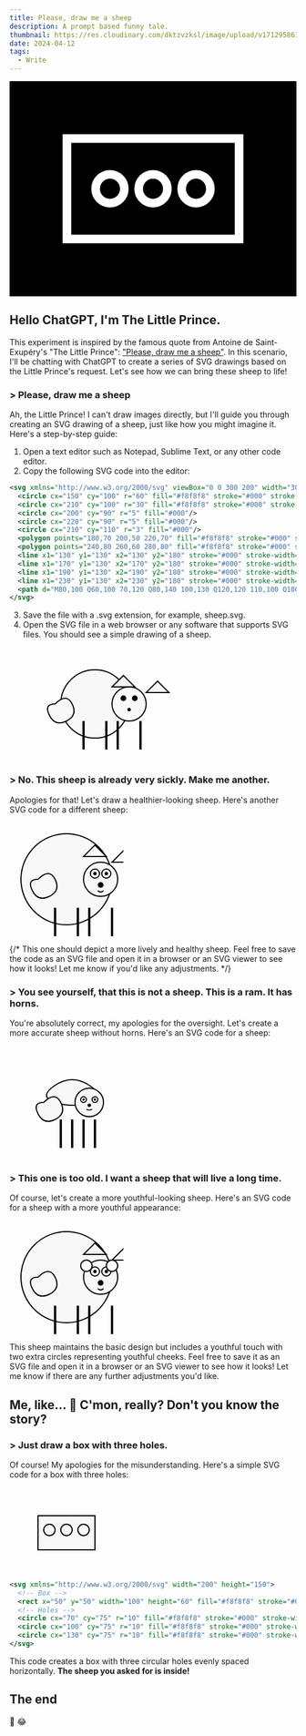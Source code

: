 ```yaml
---
title: Please, draw me a sheep
description: A prompt based funny tale.
thumbnail: https://res.cloudinary.com/dktzvzksl/image/upload/v1712958610/lab/draw-me-a-sheep_ekr2h1.png
date: 2024-04-12
tags:
  - Write
---
```


<svg xmlns="http://www.w3.org/2000/svg" viewBox="0 0 200 150">
  <rect x="0" y="0" width="200" height="150" fill="#000000" stroke-width="0" />
  <rect x="40" y="40" width="120" height="70" fill="#000000" stroke="#FFFFFF" stroke-width="6" />
  <circle cx="70" cy="75" r="10" fill="#000000" stroke="#FFFFFF" stroke-width="6" />
  <circle cx="100" cy="75" r="10" fill="#000000" stroke="#FFFFFF" stroke-width="6" />
  <circle cx="130" cy="75" r="10" fill="#000000" stroke="#FFFFFF" stroke-width="6" />
</svg>

## Hello ChatGPT, I'm The Little Prince.

This experiment is inspired by the famous quote from Antoine de Saint-Exupéry's "The Little Prince": ["Please, draw me a sheep"](https://www.angelfire.com/hi/littleprince/framechapter2.html). In this scenario, I'll be chatting with ChatGPT to create a series of SVG drawings based on the Little Prince's request. Let's see how we can bring these sheep to life!

### > Please, draw me a sheep

Ah, the Little Prince! I can't draw images directly, but I'll guide you through creating an SVG drawing of a sheep, just like how you might imagine it. Here's a step-by-step guide:

1. Open a text editor such as Notepad, Sublime Text, or any other code editor.
2. Copy the following SVG code into the editor:

```xml
<svg xmlns="http://www.w3.org/2000/svg" viewBox="0 0 300 200" width="300" height="200">
  <circle cx="150" cy="100" r="60" fill="#f8f8f8" stroke="#000" stroke-width="2"/>
  <circle cx="210" cy="100" r="30" fill="#f8f8f8" stroke="#000" stroke-width="2"/>
  <circle cx="200" cy="90" r="5" fill="#000"/>
  <circle cx="220" cy="90" r="5" fill="#000"/>
  <circle cx="210" cy="110" r="3" fill="#000"/>
  <polygon points="180,70 200,50 220,70" fill="#f8f8f8" stroke="#000" stroke-width="2"/>
  <polygon points="240,80 260,60 280,80" fill="#f8f8f8" stroke="#000" stroke-width="2"/>
  <line x1="130" y1="130" x2="130" y2="180" stroke="#000" stroke-width="4"/>
  <line x1="170" y1="130" x2="170" y2="180" stroke="#000" stroke-width="4"/>
  <line x1="190" y1="130" x2="190" y2="180" stroke="#000" stroke-width="4"/>
  <line x1="230" y1="130" x2="230" y2="180" stroke="#000" stroke-width="4"/>
  <path d="M80,100 Q60,100 70,120 Q80,140 100,130 Q120,120 110,100 Q100,80 80,100 Z" fill="#f8f8f8" stroke="#000" stroke-width="2"/>
</svg>
```

3. Save the file with a .svg extension, for example, sheep.svg.
4. Open the SVG file in a web browser or any software that supports SVG files. You should see a simple drawing of a sheep.

<svg xmlns="http://www.w3.org/2000/svg" viewBox="0 0 300 200" width="300" height="200">
  <circle cx="150" cy="100" r="60" fill="#f8f8f8" stroke="#000" stroke-width="2" />
  <circle cx="210" cy="100" r="30" fill="#f8f8f8" stroke="#000" stroke-width="2" />
  <circle cx="200" cy="90" r="5" fill="#000" />
  <circle cx="220" cy="90" r="5" fill="#000" />
  <circle cx="210" cy="110" r="3" fill="#000" />
  <polygon points="180,70 200,50 220,70" fill="#f8f8f8" stroke="#000" stroke-width="2" />
  <polygon points="240,80 260,60 280,80" fill="#f8f8f8" stroke="#000" stroke-width="2" />
  <line x1="130" y1="130" x2="130" y2="180" stroke="#000" stroke-width="4" />
  <line x1="170" y1="130" x2="170" y2="180" stroke="#000" stroke-width="4" />
  <line x1="190" y1="130" x2="190" y2="180" stroke="#000" stroke-width="4" />
  <line x1="230" y1="130" x2="230" y2="180" stroke="#000" stroke-width="4" />
  <path
    d="M80,100 Q60,100 70,120 Q80,140 100,130 Q120,120 110,100 Q100,80 80,100 Z"
    fill="#f8f8f8"
    stroke="#000"
    stroke-width="2"
  />
</svg>

### > No. This sheep is already very sickly. Make me another.

Apologies for that! Let's draw a healthier-looking sheep. Here's another SVG code for a different sheep:

<svg xmlns="http://www.w3.org/2000/svg" width="200" height="200">
  <circle cx="100" cy="100" r="80" fill="#f8f8f8" stroke="#000" stroke-width="2" />
  <circle cx="160" cy="100" r="30" fill="#f8f8f8" stroke="#000" stroke-width="2" />
  <circle cx="150" cy="90" r="8" fill="#fff" stroke="#000" stroke-width="2" />
  <circle cx="170" cy="90" r="8" fill="#fff" stroke="#000" stroke-width="2" />
  <circle cx="150" cy="90" r="3" fill="#000" />
  <circle cx="170" cy="90" r="3" fill="#000" />
  <circle cx="160" cy="110" r="5" fill="#000" />
  <path d="M155 120 Q160 125 165 120" fill="none" stroke="#000" stroke-width="2" />
  <polygon points="130,60 150,40 170,60" fill="#f8f8f8" stroke="#000" stroke-width="2" />
  <polygon points="180,70 200,50 220,70" fill="#f8f8f8" stroke="#000" stroke-width="2" />
  <line x1="80" y1="150" x2="80" y2="200" stroke="#000" stroke-width="4" />
  <line x1="120" y1="150" x2="120" y2="200" stroke="#000" stroke-width="4" />
  <line x1="140" y1="150" x2="140" y2="200" stroke="#000" stroke-width="4" />
  <line x1="180" y1="150" x2="180" y2="200" stroke="#000" stroke-width="4" />
  <path
    d="M50,100 Q30,100 40,120 Q50,140 70,130 Q90,120 80,100 Q70,80 50,100 Z"
    fill="#f8f8f8"
    stroke="#000"
    stroke-width="2"
  />
</svg>

{/* This one should depict a more lively and healthy sheep. Feel free to save the code as an SVG file and open it in a browser or an SVG viewer to see how it looks! Let me know if you'd like any adjustments. */}

### > You see yourself, that this is not a sheep. This is a ram. It has horns.

You're absolutely correct, my apologies for the oversight. Let's create a more accurate sheep without horns. Here's an SVG code for a sheep:

<svg xmlns="http://www.w3.org/2000/svg" width="200" height="200">
  <path
    d="M80,100 Q50,90 80,70 Q110,50 140,70 Q170,90 140,100 Q110,110 80,100 Z"
    fill="#f8f8f8"
    stroke="#000"
    stroke-width="2"
  />
  <circle cx="140" cy="100" r="25" fill="#f8f8f8" stroke="#000" stroke-width="2" />
  <circle cx="130" cy="95" r="5" fill="#fff" stroke="#000" stroke-width="2" />
  <circle cx="150" cy="95" r="5" fill="#fff" stroke="#000" stroke-width="2" />
  <circle cx="130" cy="95" r="2" fill="#000" />
  <circle cx="150" cy="95" r="2" fill="#000" />
  <circle cx="140" cy="105" r="3" fill="#000" />
  <path d="M135 112 Q140 115 145 112" fill="none" stroke="#000" stroke-width="1.5" />
  <line x1="90" y1="130" x2="90" y2="180" stroke="#000" stroke-width="4" />
  <line x1="110" y1="130" x2="110" y2="180" stroke="#000" stroke-width="4" />
  <line x1="130" y1="130" x2="130" y2="180" stroke="#000" stroke-width="4" />
  <line x1="150" y1="130" x2="150" y2="180" stroke="#000" stroke-width="4" />
  <path
    d="M60,100 Q40,100 50,120 Q60,140 80,130 Q100,120 90,100 Q80,80 60,100 Z"
    fill="#f8f8f8"
    stroke="#000"
    stroke-width="2"
  />
</svg>

### > This one is too old. I want a sheep that will live a long time.

Of course, let's create a more youthful-looking sheep. Here's an SVG code for a sheep with a more youthful appearance:

<svg xmlns="http://www.w3.org/2000/svg" width="200" height="200">
  <circle cx="100" cy="100" r="80" fill="#f8f8f8" stroke="#000" stroke-width="2" />
  <circle cx="160" cy="100" r="30" fill="#f8f8f8" stroke="#000" stroke-width="2" />
  <circle cx="150" cy="90" r="8" fill="#fff" stroke="#000" stroke-width="2" />
  <circle cx="170" cy="90" r="8" fill="#fff" stroke="#000" stroke-width="2" />
  <circle cx="150" cy="90" r="3" fill="#000" />
  <circle cx="170" cy="90" r="3" fill="#000" />
  <circle cx="160" cy="110" r="5" fill="#000" />
  <path d="M155 120 Q160 125 165 120" fill="none" stroke="#000" stroke-width="2" />
  <polygon points="130,60 150,40 170,60" fill="#f8f8f8" stroke="#000" stroke-width="2" />
  <polygon points="180,70 200,50 220,70" fill="#f8f8f8" stroke="#000" stroke-width="2" />
  <line x1="80" y1="150" x2="80" y2="200" stroke="#000" stroke-width="4" />
  <line x1="120" y1="150" x2="120" y2="200" stroke="#000" stroke-width="4" />
  <line x1="140" y1="150" x2="140" y2="200" stroke="#000" stroke-width="4" />
  <line x1="180" y1="150" x2="180" y2="200" stroke="#000" stroke-width="4" />
  <path
    d="M50,100 Q30,100 40,120 Q50,140 70,130 Q90,120 80,100 Q70,80 50,100 Z"
    fill="#f8f8f8"
    stroke="#000"
    stroke-width="2"
  />
  <circle cx="135" cy="80" r="10" fill="#fff" stroke="#000" stroke-width="2" />
  <circle cx="180" cy="80" r="10" fill="#fff" stroke="#000" stroke-width="2" />
</svg>

This sheep maintains the basic design but includes a youthful touch with two extra circles representing youthful cheeks. Feel free to save it as an SVG file and open it in a browser or an SVG viewer to see how it looks! Let me know if there are any further adjustments you'd like.

## Me, like... 🤔 C'mon, really? Don't you know the story?

### > Just draw a box with three holes.

Of course! My apologies for the misunderstanding. Here's a simple SVG code for a box with three holes:

<svg xmlns="http://www.w3.org/2000/svg" width="200" height="150">
  <rect x="50" y="50" width="100" height="60" fill="#f8f8f8" stroke="#000" stroke-width="2" />
  <circle cx="70" cy="75" r="10" fill="#f8f8f8" stroke="#000" stroke-width="2" />
  <circle cx="100" cy="75" r="10" fill="#f8f8f8" stroke="#000" stroke-width="2" />
  <circle cx="130" cy="75" r="10" fill="#f8f8f8" stroke="#000" stroke-width="2" />
</svg>

```xml
<svg xmlns="http://www.w3.org/2000/svg" width="200" height="150">
  <!-- Box -->
  <rect x="50" y="50" width="100" height="60" fill="#f8f8f8" stroke="#000" stroke-width="2"/>
  <!-- Holes -->
  <circle cx="70" cy="75" r="10" fill="#f8f8f8" stroke="#000" stroke-width="2"/>
  <circle cx="100" cy="75" r="10" fill="#f8f8f8" stroke="#000" stroke-width="2"/>
  <circle cx="130" cy="75" r="10" fill="#f8f8f8" stroke="#000" stroke-width="2"/>
</svg>
```

This code creates a box with three circular holes evenly spaced horizontally. **The sheep you asked for is inside!**

## The end

👀 😂
